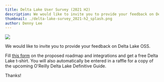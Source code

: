 ```yaml
---
title: Delta Lake User Survey (2021 H2)
description: We would like to invite you to provide your feedback on Delta Lake OSS. 
thumbnail: ./delta-lake-survey_2021-h2_splash.png
author: Denny Lee
---
```


![](./delta-lake-survey_2021-h2_splash.png)

We would like to invite you to provide your feedback on Delta Lake OSS. 

Fill [this form](https://forms.gle/LGMQtEbEjGezvfPz6) on the proposed roadmap and integrations and get a free Delta Lake t-shirt. You will also automatically be entered in a raffle for a copy of the upcoming O'Reilly Delta Lake Definitive Guide. 

Thanks!